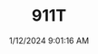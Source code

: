 ---
width: 4000
height: 6000
title: 911T
description: White 1970 Porsche 911T Coupe with a black interior shot in Austin, TX.
date: 1/12/2024 9:01:16 AM
cameraMake: Sony
cameraModel: ILCE-7M3
lens: E 35-150mm F2.0-F2.8 A058
settingsfStop: f/2.8
settingsISO: ISO 100
settingsShutter: 1/400
settingsFocalLength: 79 mm
---